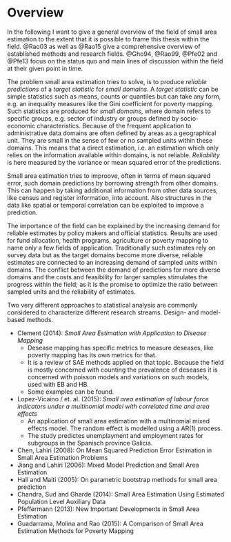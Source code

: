 # Overview

In the following I want to give a general overview of the field of small area 
estimation to the extent that it is possible to frame this thesis within the 
field. @Rao03 as well as @Rao15 give a comprehensive overview of established 
methods and research fields. @Gho94, @Rao99, @Pfe02 and @Pfe13 focus on the
status quo and main lines of discussion within the field at their given point in
time.

The problem small area estimation tries to solve, is to produce *reliable 
predictions* of a *target statistic* for *small domains*. A *target statistic* 
can be simple statistics such as means, counts or quantiles but can take any 
form, e.g. an inequality measures like the Gini coefficient for poverty mapping.
Such statistics are produced for *small domains*, where domain refers to
specific groups, e.g. sector of industry or groups defined by socio-economic
characteristics. Because of the frequent application to administrative data
domains are often defined by areas as a geographical unit. They are small in the
sense of few or no sampled units within these domains. This means that a direct
estimation, i.e. an estimation which only relies on the information available
within domains, is not reliable. *Reliability* is here measured by the variance
or mean squared error of the predictions.

Small area estimation tries to improove, often in terms of mean squared error, 
such domain predictions by borrowing strength from other domains. This can
happen by taking additional information from other data sources, like census and
register information, into account. Also structures in the data like spatial or 
temporal correlation can be exploited to improve a prediction.

The importance of the field can be explained by the increasing demand for
reliable estimates by policy makers and official statistics. Results are used
for fund allocation, health programs, agriculture or poverty mapping to name
only a few fields of application. Traditionally such estimates rely on survey
data but as the target domains become more diverse, reliable estimates are
connected to an increasing demand of sampled units within domains. The conflict 
between the demand of predictions for more diverse domains and the costs and 
feasibility for larger samples stimulates the progress within the field; as it 
is the promise to optimize the ratio between sampled units and the reliability
of estimates.

Two very different approaches to statistical analysis are commonly considered to characterize different research streams. Design- and model-based methods. 




- Clement (2014): *Small Area Estimation with Application to Disease 
Mapping*
    - Desease mapping has specific metrics to measure deseases, like poverty
mapping has its own metrics for that.   
    - It is a review of SAE methods applied on that topic. Because the field 
is mostly concerned with counting the prevalence of deseases it is
concerned with poisson models and variations on such models, used with
EB and HB.
    - Some examples can be found.
- Lopez-Vicaino / et. al. (2015): *Small area estimation of labour force
indicators under a multinomial model with correlated time and area effects*
    - An application of small area estimation with a multinomial mixed
effects model. The random effect is modelled using a AR(1) process.
    - The study predictes unemplayment and employment rates for subgroups in
the Spanisch province Galicia.

- Chen, Lahiri (2008): On Mean Squared Prediction Error Estimation in Small Area Estimation Problems
- Jiang and Lahiri (2006): Mixed Model Prediction and Small Area Estimation
- Hall and Maiti (2005): On parametric bootstrap methods for small area prediction
- Chandra, Sud and Gharde (2014): Small Area Estimation Using Estimated Population Level Auxiliary Data
- Pfeffermann (2013): New Important Developments in Small Area Estimation
- Guadarrama, Molina and Rao (2015): A Comparison of Small Area Estimation Methods for Poverty Mapping

